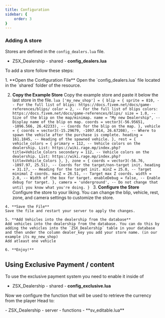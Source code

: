 ```yaml
---
title: Configuration
sidebar: {
    order: 3
}
---
```



### Adding A store 

Stores are defined in the `config_dealers.lua` file. 

<FileTree>

- ZSX_Dealership
        - shared
            - **config_dealers.lua**

</FileTree>


To add a store follow these steps:


<Steps>
1. **Open the Configuration File**  
   Open the `config_dealers.lua` file located in the `shared` folder of the resource.

   2. **Copy the Example Store**
    Copy the example store and paste it below the last store in the file.
    ```lua
    ['my_new_shop'] = {
        blip = {
            sprite = 810, -- For the full list of blips: https://docs.fivem.net/docs/game-references/blips/
            color = 2, -- For the full list of blips colors: https://docs.fivem.net/docs/game-references/blips/
            size = 1.0, -- Size of the blip on the map/minimap.
            name = "My new Dealership", -- Display name of the blip on map.
            coords = vector3(-56.95651, -1096.566, 26.42233), -- Coords for the blip on the map.
        },
        vehicle = {
            coords = vector3(-15.29679, -1097.014, 26.67208), -- Where to spawn the vehicle after the purchase is complete.
            heading = 161.1845, -- Heading of the spawned vehicle.
        },
        rest = {
            vehicle_colors = {
                primary = 112, -- Vehicle colors on the dealership. List: https://wiki.rage.mp/index.php?title=Vehicle_Colors
                secondary = 112, -- Vehicle colors on the dealership. List: https://wiki.rage.mp/index.php?title=Vehicle_Colors
            },
        },
        zone = {
            coords = vector3(-56.76, -1097.97, 25.51), -- Coords for the target/non-target init.
            heading = 31.17, -- Heading for the target init.
            minZ = 25.0, -- Target minimal Z coords.
            maxZ = 26.51, -- Target max Z coords.
            width = 2.0, -- Width of the box for target.
            enableDebug = false, -- Enable debug for target.
        },
        camera = 'underground', -- Do not change that until you know what you're doing.
    }
    ```
    3. **Configure the Store**
    Configure the store to your liking. You can change the blip, vehicle, rest, zone, and camera settings to customize the store.

    4. **Save the File**
    Save the file and restart your server to apply the changes.

    5. **Add Vehicles into the dealership from the database**
    Add vehicles into the dealership from the database. You can do this by adding the vehicles into the `ZSX_Dealership` table in your database and then under the column dealer_key you add your store name. (in our example its my_new_shop)
    Add atleast one vehicle

    6. **Enjoy!**
   
</Steps>

## Using Exclusive Payment / content

To use the exclusive payment system you need to enable it inside of 


<FileTree>

- ZSX_Dealership
        - shared
            - **config_exclusive.lua**

</FileTree>

<Code code="Exclusive.Retrieval = {
    use = true, -- SET USE TO TRUE 
    type = 'COINS', 
}" lang="lua" ins="true"></Code>

Now we configure the function that will be used to retrieve the currency from the player Head to:

<FileTree>
- ZSX_Dealership
        - server
            - functions
                - **sv_editable.lua**
</FileTree>
